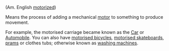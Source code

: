{{Move to Wiktionary}}
(Am. English [[motorized]])

Means the process of adding a mechanical [[motor]] to something to produce movement.

For example, the motorised carriage became known as the [[Car]] or [[Automobile]].  You can also have [[motorised bicycles]], [[motorised skateboards]], [[prams]] or clothes tubs; otherwise known as [[washing machines]].
{{vocab-stub}}
{{Uncategorized|date=August 2007}}